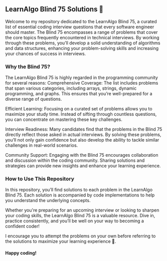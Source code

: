 ## LearnAlgo Blind 75 Solutions 🚀
Welcome to my repository dedicated to the LearnAlgo Blind 75, a curated list of essential coding interview questions that every software engineer should master. The Blind 75 encompasses a range of problems that cover the core topics frequently encountered in technical interviews. By working through these problems, you’ll develop a solid understanding of algorithms and data structures, enhancing your problem-solving skills and increasing your chances of success in interviews.

### Why the Blind 75?
The LearnAlgo Blind 75 is highly regarded in the programming community for several reasons:
Comprehensive Coverage: The list includes problems that span various categories, including arrays, strings, dynamic programming, and graphs. This ensures that you’re well-prepared for a diverse range of questions.

Efficient Learning: Focusing on a curated set of problems allows you to maximize your study time. Instead of sifting through countless questions, you can concentrate on mastering these key challenges.

Interview Readiness: Many candidates find that the problems in the Blind 75 directly reflect those asked in actual interviews. By solving these problems, you’ll not only gain confidence but also develop the ability to tackle similar challenges in real-world scenarios.

Community Support: Engaging with the Blind 75 encourages collaboration and discussion within the coding community. Sharing solutions and strategies can provide new insights and enhance your learning experience.

### How to Use This Repository
In this repository, you’ll find solutions to each problem in the LearnAlgo Blind 75. Each solution is accompanied by code implementations to help you understand the underlying concepts.

Whether you're preparing for an upcoming interview or looking to sharpen your coding skills, the LearnAlgo Blind 75 is a valuable resource. Dive in, practice consistently, and you’ll be well on your way to becoming a confident coder!

I encourage you to attempt the problems on your own before referring to the solutions to maximize your learning experience 🙏. 
#### Happy coding!

